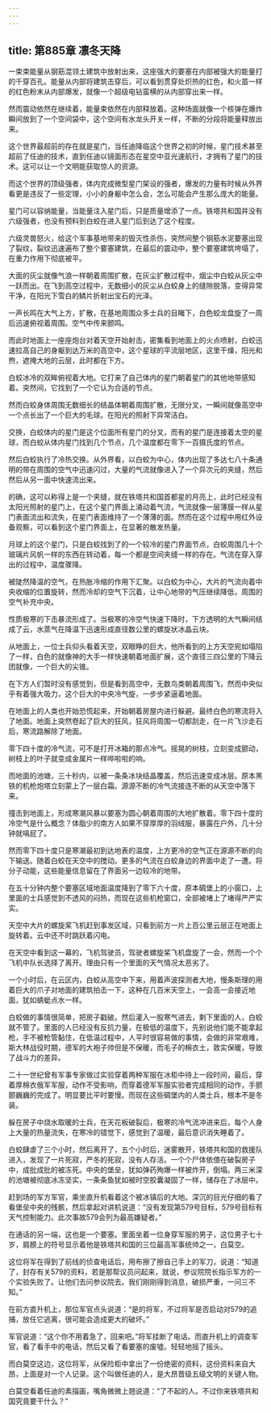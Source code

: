```yaml
---
---
---
```

title: 第885章 凛冬天降
---



一束束能量从钢筋混领土建筑中放射出来，这座强大的要塞在内部被强大的能量打的千穿百孔。能量从内部将建筑击穿后，可以看到贯穿处炽热的红色，和火苗一样的红色粉末从内部爆发，就像一个超级电钻蛮横的从内部穿出来一样。

然而震动依然在继续着，能量束依然在内部释放着。这种场面就像一个核弹在爆炸瞬间放到了一个空间袋中，这个空间有水龙头开关一样，不断的分段将能量释放出来。

这个世界最超前的存在就是星门，当任迪降临这个世界之初的时候，星门技术甚至超前了任迪的技术，直到任迪以镜面形态在星空中亚光速航行，才拥有了星门的技术。这可以让一个文明能获取惊人的资源。

而这个世界的顶级强者，体内完成微型星门架设的强者，爆发的力量有时候从外界看更是违反了一些定理，小小的身躯中怎么会，怎么可能会产生那么庞大的能量。

星门可以容纳能量，当能量注入星门后，只是质量增添了一点。铁塔共和国并没有六级强者，也没有预料到白蛟在进入星门后到达了这个程度。

六级灵兽怒火，给这个军事基地带来的毁灭性杀伤，突然间整个钢筋水泥要塞出现了裂纹，裂纹迅速遍布了整个要塞建筑，在最后的震动中，整个要塞建筑垮塌了，在重力作用下彻底被平。

大面的灰尘就像气浪一样朝着周围扩散，在灰尘扩散过程中，烟尘中白蛟从灰尘中一跃而出。在飞到高空过程中，无数细小的灰尘从白蛟身上的缝隙脱落，变得异常干净，在阳光下雪白的鳞片折射出宝石的光泽。

一声长鸣在大气上方，扩散，在基地周围众多士兵的目睹下，白色蛟龙盘旋了一周后迅速俯视着周围。空气中传来颤鸣。

而此时地面上一座座炮台对着天空开始射击，密集看到地面上的火点喷射，白蛟迅速拉高自己的身躯到达万米的高空中，这个星球的平流层地区，这里干燥，阳光和煦，遮掩大地的云层，此时都在下方。

白蛟冰冷的双眸俯视着大地。它打来了自己体内的星门朝着星门的其他地带感知着。突然间，它找到了一个它认为合适的节点。

然而白蛟身体周围无数细长的结晶体朝着周围扩散，无限分叉，一瞬间就像高空中一个点长出了一个巨大的毛球。在阳光的照射下异常洁白。

交换，白蛟体内的星门是这个位面所有星门的分叉，而有的星门是连接着太空的星球，而白蛟从体内星门找到几个节点，几个温度都在零下一百摄氏度的节点。

然后白蛟执行了冷热交换。从外界看，以白蛟为中心，体内出现了多达七八十条通明的带在周围的空气中迅速闪过，大量的气流就像进入了一个异次元的夹缝，然后然后从另一面中快速流出来。

的确，这可以称得上是一个夹缝，就在铁塔共和国首都星的月亮上，此时已经没有太阳光照射的星门上，在这个星门界面上涌动着气流，气流就像一层薄膜一样从星门表面流出和流失，在星门表面维持了一个薄薄的面。然而在这个过程中用红外设备观察，可以看到这个星门界面上，在显著的散发热量。

月球上的这个星门，只是白蛟找到了的一个较冷的星门界面节点，白蛟周围几十个玻璃片风帆一样的东西在转动着，每一个都是空间夹缝一样的存在。气流在穿入穿出的过程中，温度骤降。

被陡然降温的空气，在热胀冷缩的作用下汇聚。以白蛟为中心，大片的气流向着中央收缩的位置旋转，然而冷却的空气下沉着，让中心地带的气压继续降低，周围的空气补充中央。

性质极寒的下击暴流形成了。当极寒的冷空气快速下降时，下方透明的大气瞬间结成了云，水蒸气在降温下迅速形成直径数公里的螺旋状冰晶云块。

从地面上，一位士兵仰头看着天空，双眼睁的巨大，他所看到的上方天空宛如塌陷了一样，白色的就像神的大手一样快速朝着地面扩展，这个直径三四公里的下降云团就像，一个巨大的尖锥。

在下方人们暂时没有感觉到，但是看到高空中，无数鸟类朝着周围飞，然而中央似乎有着强大吸力，这个巨大的中央冷气旋，一步步紧逼着地面。

在地面上的人类也开始恐慌起来，开始朝着房屋内进行躲避。最终白色的寒流将入了地面。地面上突然卷起了巨大的狂风，狂风将周围一切都刮走，在一片飞沙走石后，寒流路解除了地面。

零下四十度的冷气流，可不是打开冰箱的那点冷气。摇晃的树枝，立刻变成颤动，树枝上的叶子就变成金属片一样哗啦啦的响。

而地面的池塘，三十秒内，以被一条条冰块结晶覆盖，然后迅速变成冰层。原本黑铁的机枪炮塔立刻蒙上了一层白霜。源源不断的冷气流接连不断的从天空中落下来。

撞击到地面上，形成寒潮风暴以要塞为圆心朝着周围的大地扩散着。零下四十度的冷空气是什么概念？体脂少的南方人如果不穿厚厚的羽绒服，暴露在户外，几十分钟就嗝屁了。

然而零下四十度只是寒潮最初到达地表的温度，上方更冷的空气正在源源不断的向下输送。随着白蛟在天空中的搅动。更多的气流在白蛟身边的界面中走了一遭。将分子动能，这些能量信息留在了界面另一边较冷的地带。

在五十分钟内整个要塞区域地面温度降到了零下六十度，原本碉堡上的小窗口，上里面的士兵感觉到不透风的闷热，而现在这些机枪窗口，全部被堵上了堵得严严实实。

天空中大片的螺旋桨飞机赶到事发区域，只看到前方一片上百公里云层正在地面上旋转着。云中还不时跳跃着闪电。

在天空中看到这一幕的，飞机驾驶员，驾驶者螺旋桨飞机盘旋了一会，然而一个个飞机中队长选择了离开。理由只有一个里面的天气情况太恶劣了。

一个小时后，在云区内，白蛟从高空中下来，用着声波探测者大地，慢条斯理的用着巨大的爪子对地面的建筑拍击一下，这种在几百米天空上，一会高一会接近地面，犹如蜻蜓点水一样。

白蛟做的事情很简单，把房子戳破。然后灌入一股寒气进去，剩下里面的人，白蛟就不管了。里面的人已经没有反抗力量，在极低的温度下，先别说他们能不能拿起枪，手不被枪管黏住，在低温过程中，人平时很容易做的事情，会做的非常艰难，斯大林战役时期，德军的大袍子帅但是不保暖，而毛子的棉衣土，敦实保暖，导致了战斗力的差异。

二十一世纪曾有军事专家做过实验穿着两种军服在冰柜中待上一段时间，最后，穿着厚棉衣俄军军服，动作不受影响，而穿着德军军服实验者完成相同的动作，手颤颤巍巍的完成了。明显要比平时要慢。而现在这些碉堡内的人类士兵，根本不是冬装。

躲在房子中烧水取暖的士兵，在天花板破裂后，极寒的冷气流冲进来后，每个人身上大量的热量流失，在寒冷的错觉下，感觉到了温暖，最后意识消失睡着了。

白蛟肆虐了三个小时，然后离开了，五个小时后，迷雾散开，铁塔共和国的救援队进入，发现了一片死寂，严冬的死寂，没有人存活。一个个尸体依偎在破裂房子中，成批成批的被冻死。中央的堡垒，犹如弹药殉爆一样被炸开，倒塌。两三米深的池塘被彻底冰冻坚实，一条条鱼犹如被时空胶囊凝固了一样，储存在了冰层中。

赶到场的军方军官，乘坐直升机看着这个被冰镇后的大地。深沉的目光仔细的看了看堡垒中央的残骸，然后拿起对讲机说道：“没有发现第579号目标，579号目标有天气控制能力。此次事故579会列为最高嫌疑者。”

在通话的另一端，这也是一个要塞。里面坐着一位身穿军服的男子，这位男子七十岁，肩膀上的符号显示着他是铁塔共和国的三位最高军事统帅之一，白莫空。

这位将军在得到了前线的侦查电话后，用布擦了擦自己手上的军刀，说道：“知道了，封存有关579的资料，若是那帮议员问起来，就说，参议院院长指示军方的一个实验失败了。让他们去问参议院去。我们刚刚得到消息，破损严重，一问三不知。”

在前方直升机上，那位军官点头说道：“是的将军，不过将军是否启动对579的追捕，放任它逃离，很可能会造成更大的破坏。”

军官说道：“这个你不用着急了，回来吧。”将军挂断了电话。而直升机上的调查军官，看了看手中的电话，然后又看了看要塞的废墟。轻轻地摇了摇头。

而白莫空这边，这位将军，从保险柜中拿出了一份绝密的资料，这份资料来自大昂，上面是对一个人记录。这个叫做任迪的人，是大昂晋级五级文明的关键人物。

白莫空看着任迪的素描画，嘴角微微上翘说道：“了不起的人。不过你来铁塔共和国究竟要干什么？”